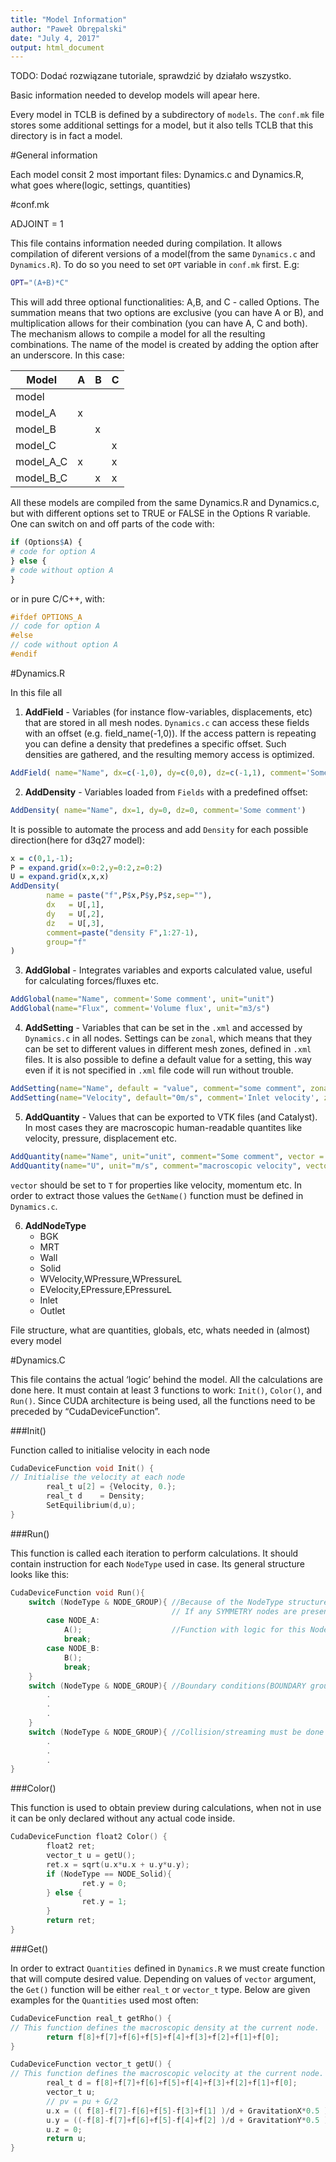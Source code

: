 ```yaml
---
title: "Model Information"
author: "Paweł Obrępalski"
date: "July 4, 2017"
output: html_document
---
```

TODO: Dodać rozwiązane tutoriale, sprawdzić by działało wszystko.


Basic information needed to develop models will apear here. 

Every model in TCLB is defined by a subdirectory of `models`.
The `conf.mk` file stores some additional settings for a model, but it also tells TCLB that this directory is in fact a model.

#General information

Each model consit
2 most important files: Dynamics.c and Dynamics.R, what goes where(logic, settings, quantities)

#conf.mk

ADJOINT = 1

This file contains information needed during compilation. It allows compilation of diferent versions of a model(from the same `Dynamics.c` and `Dynamics.R`). To do so you need to set `OPT` variable in `conf.mk` first. E.g:

```bash
OPT="(A+B)*C"
```
This will add three optional functionalities: A,B, and C - called Options.  The summation means that two options are exclusive (you can have A or B), and multiplication allows for their combination (you can have A, C and both). The mechanism allows to compile a model for all the resulting combinations. The name of the model is created by adding the option after an underscore. In this case:

Model | A | B | C
-- | -- | -- | --
model | | |
model_A | x | |
model_B | | x |
model_C | | | x
model_A_C | x | | x
model_B_C | | x | x

All these models are compiled from the same Dynamics.R and Dynamics.c, but with different options set to TRUE or FALSE in the Options R variable. One can switch on and off parts of the code with:

```R
if (Options$A) {
# code for option A
} else {
# code without option A
}
```
or in pure C/C++, with:
```c
#ifdef OPTIONS_A
// code for option A
#else
// code without option A
#endif
```

#Dynamics.R

In this file all 

1. **AddField** - Variables (for instance flow-variables, displacements, etc) that are stored in all mesh nodes. `Dynamics.c` can access these fields with an offset (e.g. field_name(-1,0)). If the access pattern is repeating you can define a density that predefines a specific offset. Such densities are gathered, and the resulting memory access is optimized.
``` R
AddField( name="Name", dx=c(-1,0), dy=c(0,0), dz=c(-1,1), comment='Some comment')
```
2. **AddDensity** - Variables loaded from `Fields` with a predefined offset: 
``` R
AddDensity( name="Name", dx=1, dy=0, dz=0, comment='Some comment')
```
It is possible to automate the process and add `Density` for each possible direction(here for d3q27 model):
``` R
x = c(0,1,-1);
P = expand.grid(x=0:2,y=0:2,z=0:2)
U = expand.grid(x,x,x)
AddDensity(
        name = paste("f",P$x,P$y,P$z,sep=""),
        dx   = U[,1],
        dy   = U[,2],
        dz   = U[,3],
        comment=paste("density F",1:27-1),
        group="f"
)
```

3. **AddGlobal** - Integrates variables and exports calculated value, useful for calculating forces/fluxes etc.
```R
AddGlobal(name="Name", comment='Some comment', unit="unit")
AddGlobal(name="Flux", comment='Volume flux', unit="m3/s")
```

4. **AddSetting** - Variables that can be set in the `.xml` and accessed by `Dynamics.c` in all  nodes.
Settings can be `zonal`, which means that they can be set to different values in different mesh zones, defined in `.xml` files. It is also possible to define a default value for a setting, this way even if it is not specified in `.xml` file code will run without trouble.
``` R
AddSetting(name="Name", default = "value", comment="some comment", zonal=TRUE/FALSE )
AddSetting(name="Velocity", default="0m/s", comment='Inlet velocity', zonal=TRUE)
```

5. **AddQuantity** - Values that can be exported to VTK files (and Catalyst). In most cases they are macroscopic human-readable quantites like velocity, pressure, displacement etc.
``` R
AddQuantity(name="Name", unit="unit", comment="Some comment", vector = T/F)
AddQuantity(name="U", unit="m/s", comment="macroscopic velocity", vector = T)
```
`vector` should be set to `T` for properties like velocity, momentum etc. 
In order to extract those values the `GetName()` function must be defined in `Dynamics.c`.

6. **AddNodeType**
    * BGK
    * MRT
    * Wall
    * Solid
    * WVelocity,WPressure,WPressureL
    * EVelocity,EPressure,EPressureL
    * Inlet
    * Outlet


File structure, what are quantities, globals, etc, whats needed in (almost) every model

#Dynamics.C

This file contains the actual 'logic' behind the model. All the calculations are done here. It must contain at least 3 functions to work: `Init()`, `Color()`, and `Run()`. Since CUDA architecture is being used, all the functions need to be preceded by "CudaDeviceFunction".

###Init()

Function called to initialise velocity in each node
```c
CudaDeviceFunction void Init() {
// Initialise the velocity at each node 
        real_t u[2] = {Velocity, 0.};
        real_t d    = Density;
        SetEquilibrium(d,u);
}
```

###Run()

This function is called each iteration to perform calculations. It should contain instruction for each `NodeType` used in case. Its general structure looks like this:
```c
CudaDeviceFunction void Run(){
    switch (NodeType & NODE_GROUP){ //Because of the NodeType structure checking must be done this way
                                    // If any SYMMETRY nodes are present, they need to be 'done' first
        case NODE_A:
            A();                    //Function with logic for this NodeType
            break;
        case NODE_B:
            B();
            break;
    }
    switch (NodeType & NODE_GROUP){ //Boundary conditions(BOUNDARY group) must be calculated before collision/streaming
        .
        .
        .
    }
    switch (NodeType & NODE_GROUP){ //Collision/streaming must be done as last step
        .
        .
        .
}
```
###Color()

This function is used to obtain preview during calculations, when not in use it can be only declared without any actual code inside.
```c
CudaDeviceFunction float2 Color() {
        float2 ret;
        vector_t u = getU();
        ret.x = sqrt(u.x*u.x + u.y*u.y);    
        if (NodeType == NODE_Solid){
                ret.y = 0;
        } else {
                ret.y = 1;
        }
        return ret;
}
```



###Get()

In order to extract `Quantities` defined in `Dynamics.R` we must create function that will compute desired value. Depending on values of `vector` argument, the `Get()` function will be either `real_t` or `vector_t` type. Below are given examples for the `Quantities` used most often: 
```c
CudaDeviceFunction real_t getRho() {
// This function defines the macroscopic density at the current node.
        return f[8]+f[7]+f[6]+f[5]+f[4]+f[3]+f[2]+f[1]+f[0];
}

CudaDeviceFunction vector_t getU() {
// This function defines the macroscopic velocity at the current node.
        real_t d = f[8]+f[7]+f[6]+f[5]+f[4]+f[3]+f[2]+f[1]+f[0];
        vector_t u;
        // pv = pu + G/2
        u.x = (( f[8]-f[7]-f[6]+f[5]-f[3]+f[1] )/d + GravitationX*0.5 );
        u.y = ((-f[8]-f[7]+f[6]+f[5]-f[4]+f[2] )/d + GravitationY*0.5 );
        u.z = 0;
        return u;
}
```